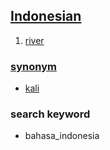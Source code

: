 == [[Indonesian]] ==

# [[river]]

=== [[synonym]] ===
* [[kali]]

===search keyword===
* bahasa_indonesia